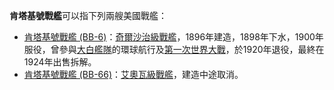{{noteTA
|G1=Military
|G2=Shipname
}}
'''肯塔基號戰艦'''可以指下列兩艘美國戰艦：

* [[肯塔基號戰艦_(BB-6)|肯塔基號戰艦 (BB-6)]]：[[奇爾沙治級戰艦|奇爾沙治級戰艦]]，1896年建造，1898年下水，1900年服役，曾參與[[大白艦隊|大白艦隊]]的環球航行及[[第一次世界大戰|第一次世界大戰]]，於1920年退役，最終在1924年出售拆解。
* [[肯塔基號戰艦_(BB-66)|肯塔基號戰艦 (BB-66)]]：[[艾奧瓦級戰艦|艾奧瓦級戰艦]]，建造中途取消。

{{disambig|Cat=武器消歧義}}